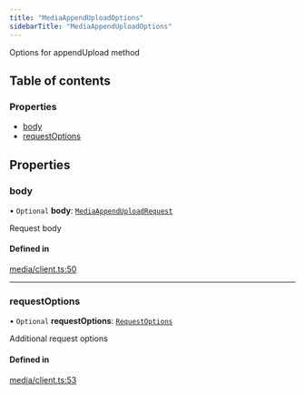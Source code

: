 ```yaml
---
title: "MediaAppendUploadOptions"
sidebarTitle: "MediaAppendUploadOptions"
---
```


Options for appendUpload method

## Table of contents

### Properties

- [body](/xdks/typescript/reference/interfaces/MediaAppendUploadOptions#body)
- [requestOptions](/xdks/typescript/reference/interfaces/MediaAppendUploadOptions#requestoptions)

## Properties

### body

• `Optional` **body**: [`MediaAppendUploadRequest`](/xdks/typescript/reference/interfaces/MediaAppendUploadRequest)

Request body

#### Defined in

[media/client.ts:50](https://github.com/xdevplatform/xdk/blob/298ca9350d035e40e7c8ee0753c50052819a41e2/xdk/typescript/src/media/client.ts#L50)

___

### requestOptions

• `Optional` **requestOptions**: [`RequestOptions`](/xdks/typescript/reference/interfaces/RequestOptions)

Additional request options

#### Defined in

[media/client.ts:53](https://github.com/xdevplatform/xdk/blob/298ca9350d035e40e7c8ee0753c50052819a41e2/xdk/typescript/src/media/client.ts#L53)
